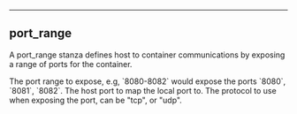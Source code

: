 
---

## port_range

A port_range stanza defines host to container communications by exposing a range of ports for the container.

<Properties>
  <Property name="range" type="string" required="true" value="">
    The port range to expose, e.g, `8080-8082` would expose the ports `8080`, `8081`, `8082`.
  </Property>
  <Property name="enable_host" type="bool" required="false" value="false">
    The host port to map the local port to.
  </Property>
  <Property name="protocol" type="string" required="false" value="tcp">
    The protocol to use when exposing the port, can be "tcp", or "udp".
  </Property>
</Properties>